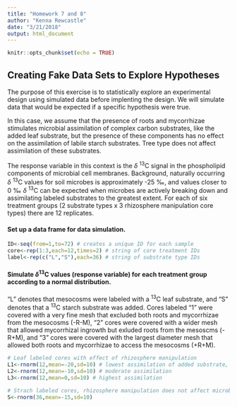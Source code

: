 ```yaml
---
title: "Homework 7 and 8"
author: "Kenna Rewcastle"
date: "3/21/2018"
output: html_document
---
```


```r
knitr::opts_chunk$set(echo = TRUE)
```

## Creating Fake Data Sets to Explore Hypotheses

The purpose of this exercise is to statistically explore an experimental design using simulated data before implenting the design. We will simulate data that would be expected if a specific hypothesis were true. 

In this case, we assume that the presence of roots and mycorrhizae stimulates microbial assimilation of complex carbon substrates, like the added leaf substrate, but the presence of these components has no effect on the assimilation of labile starch substrates. Tree type does not affect assimilation of these substrates.

The response variable in this context is the $\delta$ ^13^C signal in the phospholipid components of microbial cell membranes. Background, naturally occurring $\delta$ ^13^C values for soil microbes is approximately -25 &permil;, and values closer to 0 &permil; $\delta$ ^13^C can be expected when microbes are actively breaking down and assimilating labeled substrates to the greatest extent. For each of six treatment groups (2 substrate types x 3 rhizosphere manipulation core types) there are 12 replicates.


#### Set up a data frame for data simulation.

```r
ID<-seq(from=1,to=72) # creates a unique ID for each sample
core<-rep(1:3,each=12,times=2) # string of core treatment IDs
label<-rep(c("L","S"),each=36) # string of substrate type IDs
```


#### Simulate $\delta$^13^C values (response variable) for each treatment group according to a normal distribution.

"L" denotes that mesocosms were labeled with a ^13^C leaf substrate, and "S" denotes that a ^13^C starch substrate was added. Cores labeled "1" were covered with a very fine mesh that excluded both roots and mycorrhizae from the mesocosms (-R-M), "2" cores were covered with a wider mesh that allowed mycorrhizal ingrowth but exluded roots from the mesoscms (-R+M), and "3" cores were covered with the largest diameter mesh that allowed both roots and mycorrhizae to access the mesocosms (+R+M).

```r
# Leaf labeled cores with effect of rhizosphere manipulation
L1<-rnorm(12,mean=-20,sd=10) # lowest assimilation of added substrate, mean is close to background levels
L2<-rnorm(12,mean=-10,sd=10) # moderate assimilation
L3<-rnorm(12,mean=0,sd=10) # highest assimilation
  
# Strach labeled cores, rhizosphere manipulation does not affect microbial assimilation of substrate
S<-rnorm(36,mean=-15,sd=10)
```

